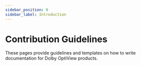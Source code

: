 ```yaml
---
sidebar_position: 0
sidebar_label: Introduction
---
```


# Contribution Guidelines

These pages provide guidelines and templates on how to write documentation for Dolby OptiView products.


<SidebarDocCardList />
